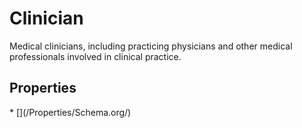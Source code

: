 # Clinician

Medical clinicians, including practicing physicians and other medical professionals involved in clinical practice.

## Properties

<Grid>
* [](/Properties/Schema.org/)

</Grid>

